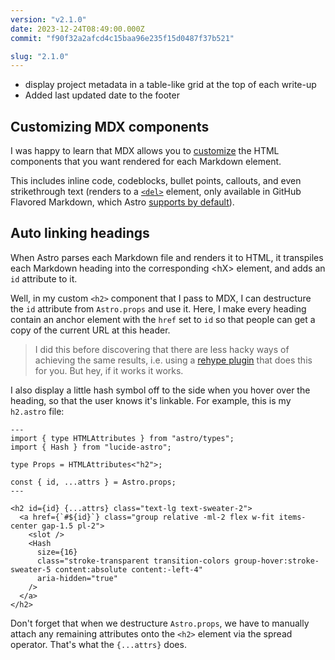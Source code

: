 ```yaml
---
version: "v2.1.0"
date: 2023-12-24T08:49:00.000Z
commit: "f90f32a2afcd4c15baa96e235f15d0487f37b521"

slug: "2.1.0"
---
```


- display project metadata in a table-like grid at the top of each write-up
- Added last updated date to the footer

## Customizing MDX components

I was happy to learn that MDX allows you to [customize](https://mdxjs.com/table-of-components/) the HTML components that you want rendered for each Markdown element.

This includes inline code, codeblocks, bullet points, callouts, and even strikethrough text (renders to a [`<del>`](https://developer.mozilla.org/en-US/docs/Web/HTML/Element/del) element, only available in GitHub Flavored Markdown, which Astro [supports by default](https://docs.astro.build/en/reference/configuration-reference/#markdowngfm)).

## Auto linking headings

When Astro parses each Markdown file and renders it to HTML, it transpiles each Markdown heading into the corresponding \<hX> element, and adds an `id` attribute to it.

Well, in my custom `<h2>` component that I pass to MDX, I can destructure the `id` attribute from `Astro.props` and use it. Here, I make every heading contain an anchor element with the `href` set to `id` so that people can get a copy of the current URL at this header.

> I did this before discovering that there are less hacky ways of achieving the same results, i.e. using a [rehype plugin](https://github.com/rehypejs/rehype-autolink-headings) that does this for you. But hey, if it works it works.

I also display a little hash symbol off to the side when you hover over the heading, so that the user knows it's linkable. For example, this is my `h2.astro` file:

```astro
---
import { type HTMLAttributes } from "astro/types";
import { Hash } from "lucide-astro";

type Props = HTMLAttributes<"h2">;

const { id, ...attrs } = Astro.props;
---

<h2 id={id} {...attrs} class="text-lg text-sweater-2">
  <a href={`#${id}`} class="group relative -ml-2 flex w-fit items-center gap-1.5 pl-2">
    <slot />
    <Hash
      size={16}
      class="stroke-transparent transition-colors group-hover:stroke-sweater-5 content:absolute content:-left-4"
      aria-hidden="true"
    />
  </a>
</h2>
```

Don't forget that when we destructure `Astro.props`, we have to manually attach any remaining attributes onto the `<h2>` element via the spread operator. That's what the `{...attrs}` does.
